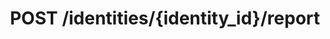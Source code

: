 ---
title: "POST /identities/{identity_id}/report"
openapi: "POST /identities/{identity_id}/report"
---